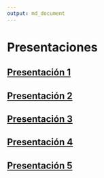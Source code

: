```yaml
---
output: md_document
---
```


# Presentaciones

## [Presentación 1](https://htmlpreview.github.io/?https://github.com/agusnieto77/Sem-UBA/blob/master/presentaciones/Sem-UBA_01.html#/Sem-UBA)

## [Presentación 2](https://htmlpreview.github.io/?https://github.com/agusnieto77/Sem-UBA/blob/master/presentaciones/Sem-UBA_02.html#/Sem-UBA)

## [Presentación 3](https://htmlpreview.github.io/?https://github.com/agusnieto77/Sem-UBA/blob/master/presentaciones/Sem-UBA_03.html#/Sem-UBA)

## [Presentación 4](https://htmlpreview.github.io/?https://github.com/agusnieto77/Sem-UBA/blob/master/presentaciones/Sem-UBA_04.html#/Sem-UBA)

## [Presentación 5](https://htmlpreview.github.io/?https://github.com/agusnieto77/Sem-UBA/blob/master/presentaciones/Sem-UBA_05.html#/Sem-UBA)